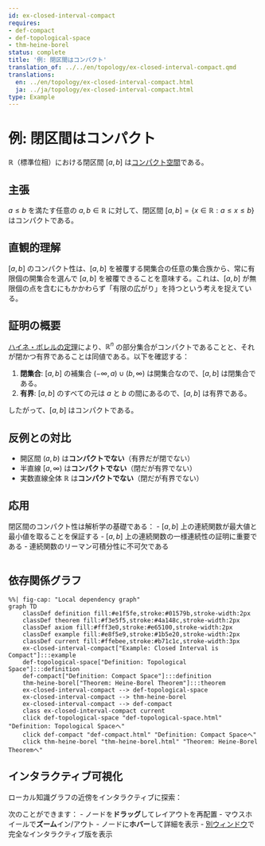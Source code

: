 ```yaml
---
id: ex-closed-interval-compact
requires:
- def-compact
- def-topological-space
- thm-heine-borel
status: complete
title: '例: 閉区間はコンパクト'
translation_of: ../../en/topology/ex-closed-interval-compact.qmd
translations:
  en: ../en/topology/ex-closed-interval-compact.html
  ja: ../ja/topology/ex-closed-interval-compact.html
type: Example
---
```


# 例: 閉区間はコンパクト

$\mathbb{R}$（標準位相）における閉区間 $[a, b]$ は[コンパクト空間](def-compact.qmd)である。

## 主張

$a \leq b$ を満たす任意の $a, b \in \mathbb{R}$ に対して、閉区間 $[a, b] = \{x \in \mathbb{R} : a \leq x \leq b\}$ はコンパクトである。

## 直観的理解

$[a, b]$ のコンパクト性は、$[a, b]$ を被覆する開集合の任意の集合族から、常に有限個の開集合を選んで $[a, b]$ を被覆できることを意味する。これは、$[a, b]$ が無限個の点を含むにもかかわらず「有限の広がり」を持つという考えを捉えている。

## 証明の概要

[ハイネ・ボレルの定理](thm-heine-borel.qmd)により、$\mathbb{R}^n$ の部分集合がコンパクトであることと、それが閉かつ有界であることは同値である。以下を確認する：

1. **閉集合**: $[a, b]$ の補集合 $(-\infty, a) \cup (b, \infty)$ は開集合なので、$[a, b]$ は閉集合である。
2. **有界**: $[a, b]$ のすべての元は $a$ と $b$ の間にあるので、$[a, b]$ は有界である。

したがって、$[a, b]$ はコンパクトである。

## 反例との対比

- 開区間 $(a, b)$ は**コンパクトでない**（有界だが閉でない）
- 半直線 $[a, \infty)$ は**コンパクトでない**（閉だが有界でない）
- 実数直線全体 $\mathbb{R}$ は**コンパクトでない**（閉だが有界でない）

## 応用

閉区間のコンパクト性は解析学の基礎である：
- $[a, b]$ 上の連続関数が最大値と最小値を取ることを保証する
- $[a, b]$ 上の連続関数の一様連続性の証明に重要である
- 連続関数のリーマン可積分性に不可欠である

```mermaid
```

## 依存関係グラフ

```mermaid
%%| fig-cap: "Local dependency graph"
graph TD
    classDef definition fill:#e1f5fe,stroke:#01579b,stroke-width:2px
    classDef theorem fill:#f3e5f5,stroke:#4a148c,stroke-width:2px
    classDef axiom fill:#fff3e0,stroke:#e65100,stroke-width:2px
    classDef example fill:#e8f5e9,stroke:#1b5e20,stroke-width:2px
    classDef current fill:#ffebee,stroke:#b71c1c,stroke-width:3px
    ex-closed-interval-compact["Example: Closed Interval is Compact"]:::example
    def-topological-space["Definition: Topological Space"]:::definition
    def-compact["Definition: Compact Space"]:::definition
    thm-heine-borel["Theorem: Heine-Borel Theorem"]:::theorem
    ex-closed-interval-compact --> def-topological-space
    ex-closed-interval-compact --> thm-heine-borel
    ex-closed-interval-compact --> def-compact
    class ex-closed-interval-compact current
    click def-topological-space "def-topological-space.html" "Definition: Topological Spaceへ"
    click def-compact "def-compact.html" "Definition: Compact Spaceへ"
    click thm-heine-borel "thm-heine-borel.html" "Theorem: Heine-Borel Theoremへ"
```

## インタラクティブ可視化

ローカル知識グラフの近傍をインタラクティブに探索：

::: {.graph-viz data-id="ex-closed-interval-compact" data-width="700" data-height="500"}
:::

次のことができます：
- ノードを**ドラッグ**してレイアウトを再配置
- マウスホイールで**ズーム**イン/アウト
- ノードに**ホバー**して詳細を表示
- [別ウィンドウ](../../output/interactive/ex-closed-interval-compact.html){target="_blank"}で完全なインタラクティブ版を表示
